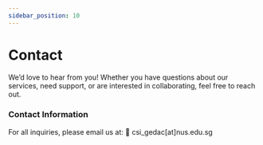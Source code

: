 ```yaml
---
sidebar_position: 10
---
```

# Contact

We’d love to hear from you! Whether you have questions about our services, need support, or are interested in collaborating, feel free to reach out.

### Contact Information
For all inquiries, please email us at: 📧 csi_gedac[at]nus.edu.sg